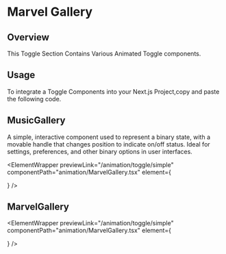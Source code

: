 
# Marvel Gallery

## Overview

This Toggle Section Contains Various Animated Toggle components.

## Usage

To integrate a Toggle Components into your Next.js Project,copy and paste the following code.

## MusicGallery

A simple, interactive component used to represent a binary state, with a movable handle that changes position to indicate on/off status. Ideal for settings, preferences, and other binary options in user interfaces.

<ElementWrapper
  previewLink="/animation/toggle/simple"
  componentPath="animation/MarvelGallery.tsx"
  element={
    <div className="relative min-h-[60vh]">
      <MusicGallery />
    </div>
  }
/>

## MarvelGallery

<ElementWrapper
  previewLink="/animation/toggle/simple"
  componentPath="animation/MarvelGallery.tsx"
  element={
    <div className="relative min-h-[60vh]">
      <MarvelGallery />
    </div>
  }
/>
